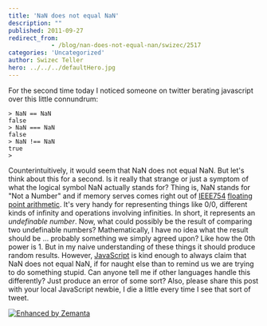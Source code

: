 ```yaml
---
title: 'NaN does not equal NaN'
description: ""
published: 2011-09-27
redirect_from: 
            - /blog/nan-does-not-equal-nan/swizec/2517
categories: 'Uncategorized'
author: Swizec Teller
hero: ../../../defaultHero.jpg
---
```

For the second time today I noticed someone on twitter berating javascript over this little connundrum:

```
> NaN == NaN
false
> NaN === NaN
false
> NaN !== NaN
true
>
```

Counterintuitively, it would seem that NaN does not equal NaN. But let's think about this for a second. Is it really that strange or just a symptom of what the logical symbol NaN actually stands for? Thing is, NaN stands for "Not a Number" and if memory serves comes right out of [IEEE754](http://en.wikipedia.org/wiki/IEEE_754-2008 "IEEE 754-2008") [floating point arithmetic](http://en.wikipedia.org/wiki/Floating_point "Floating point"). It's very handy for representing things like 0/0, different kinds of infinity and operations involving infinities. In short, it represents an _undefinable number_. Now, what could possibly be the result of comparing two undefinable numbers? Mathematically, I have no idea what the result should be ... probably something we simply agreed upon? Like how the 0th power is 1. But in my naive understanding of these things it should produce random results. However, [JavaScript](http://en.wikipedia.org/wiki/JavaScript "JavaScript") is kind enough to always claim that NaN does not equal NaN, if for naught else than to remind us we are trying to do something stupid. Can anyone tell me if other languages handle this differently? Just produce an error of some sort? Also, please share this post with your local JavaScript newbie, I die a little every time I see that sort of tweet.

[![Enhanced by Zemanta](http://img.zemanta.com/zemified_e.png?x-id=fef0bbc6-0acd-4e80-b24d-0faea5e230f1)](http://www.zemanta.com/ "Enhanced by Zemanta")